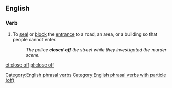 ==English==

===Verb===
{{head|en|verb}}

# To [[seal]] or [[block]] the [[entrance]] to a road, an area, or a building so that people cannot enter.
#: ''The police '''closed off''' the street while they investigated the murder scene.''

[[Category:English phrasal verbs]]
[[Category:English phrasal verbs with particle (off)]]

[[et:close off]]
[[pl:close off]]